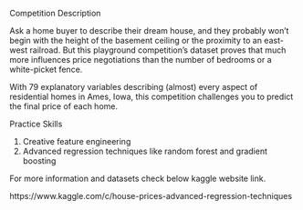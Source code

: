 Competition Description

Ask a home buyer to describe their dream house, and they probably won't begin with the height of the basement ceiling or the proximity to an east-west railroad. But this playground competition's dataset proves that much more influences price negotiations than the number of bedrooms or a white-picket fence.

With 79 explanatory variables describing (almost) every aspect of residential homes in Ames, Iowa, this competition challenges you to predict the final price of each home.

Practice Skills

1) Creative feature engineering 
2) Advanced regression techniques like random forest and gradient boosting

For more information and datasets check below kaggle website link.


https://www.kaggle.com/c/house-prices-advanced-regression-techniques
